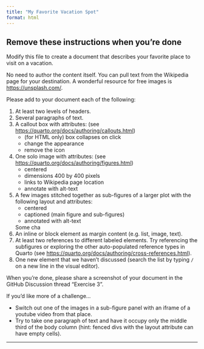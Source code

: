 ```yaml
---
title: "My Favorite Vacation Spot"
format: html
---
```


## Remove these instructions when you're done

Modify this file to create a document that describes your favorite place to visit on a vacation.

No need to author the content itself. You can pull text from the Wikipedia page for your destination. A wonderful resource for free images is <https://unsplash.com/>.

Please add to your document each of the following:

1. At least two levels of headers.
2. Several paragraphs of text.
3. A callout box with attributes: (see <https://quarto.org/docs/authoring/callouts.html>)
   - (for HTML only) box collapses on click
   - change the appearance
   - remove the icon
4. One solo image with attributes: (see <https://quarto.org/docs/authoring/figures.html>)
   - centered
   - dimensions 400 by 400 pixels
   - links to Wikipedia page location
   - annotate with alt-text
5. A few images stitched together as sub-figures of a larger plot with the following layout and attributes:
   - centered
   - captioned (main figure and sub-figures)
   - annotated with alt-text
   
   Some cha
6. An inline or block element as margin content (e.g. list, image, text). 
7. At least two references to different labeled elements. Try referencing the subfigures or exploring the other auto-populated reference types in Quarto (see <https://quarto.org/docs/authoring/cross-references.html>).
8. One new element that we haven't discussed (search the list by typing `/` on a new line in the visual editor).

When you're done, please share a screenshot of your document in the GitHub Discussion thread "Exercise 3".


If you'd like more of a challenge...

- Switch out one of the images in a sub-figure panel with an iframe of a youtube video from that place.
- Try to take one paragraph of text and have it occupy only the middle third of the body column (hint: fenced divs with the layout attribute can have empty cells).

* * *

